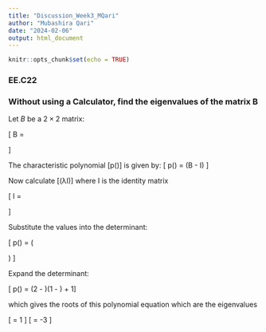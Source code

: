 ```yaml
---
title: "Discussion_Week3_MQari"
author: "Mubashira Qari"
date: "2024-02-06"
output: html_document
---
```


```r
knitr::opts_chunk$set(echo = TRUE)
```

### EE.C22

### Without using a Calculator, find the eigenvalues of the matrix B

Let $B$ be a $2 \times 2$ matrix:

\[ B = \begin{bmatrix}
    2 & -1 \\
    1 &  1  
\end{bmatrix} \]


The characteristic polynomial \[p(\lambda)\] is given by:
\[ p(\lambda) = \det(B - \lambda I) \]

Now calculate \[(λI)\] where I is the identity matrix


\[ \lambda I = \begin{bmatrix}
    2-\lambda & -1 \\
    1 & 1-\lambda  
\end{bmatrix} \]


Substitute the values into the determinant:

\[ p(\lambda) = \det\left(\begin{bmatrix}
    2-\lambda & -1 \\
    1 & 1-\lambda  
\end{bmatrix}\right) \]

Expand the determinant:

\[ p(\lambda) = (2 - \lambda)(1 - \lambda) + 1\]

which gives the roots of this polynomial equation which are the eigenvalues 

\[ \lambda = 1 \]
\[ \lambda = -3 \]

